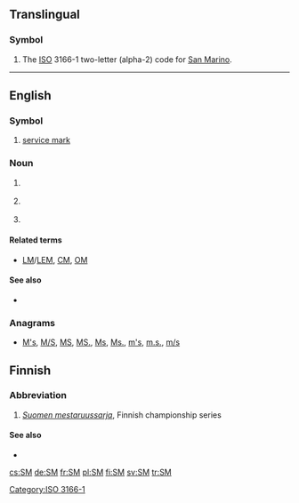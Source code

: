 {{also|.sm|sm|Sm|℠|S. M.}}
==Translingual==

===Symbol===
{{head|mul|symbol}}
# The [[ISO]] 3166-1 two-letter (alpha-2) code for [[San Marino]].

[[Category:ISO 3166-1]]
----
==English==
{{wikipedia}}

===Symbol===
{{en-symbol}}

# [[service mark]]

===Noun===
{{en-noun}}

# {{context|US|space science|lang=en}} {{initialism of|w:service module|service module|lang=en}}
# {{context|music|lang=en}} {{initialism of|short meter|lang=en}}
# {{context|science fiction|lang=en}} {{initialism of|space marines|lang=en}}

====Related terms====
* {{sense|Service module}} [[LM]]/[[LEM]], [[CM]], [[OM]]

====See also====
* {{sense|Service module}} {{projectlink|wikipedia|Service Module}}

===Anagrams===
* [[M's#English|M's]], [[M/S#English|M/S]], [[MS#English|MS]], [[MS.#English|MS.]], [[Ms#English|Ms]], [[Ms.#English|Ms.]], [[m's#English|m's]], [[m.s.#English|m.s.]], [[m/s#English|m/s]]

==Finnish==

===Abbreviation===
{{rfc-header|Abbreviation}}
{{fi-abbr}}

# ''[[Suomen mestaruussarja]]'', Finnish championship series

==== See also ====
* {{projectlink|Jääkiekon SM-liiga|lang=fi}}

[[cs:SM]]
[[de:SM]]
[[fr:SM]]
[[pl:SM]]
[[fi:SM]]
[[sv:SM]]
[[tr:SM]]